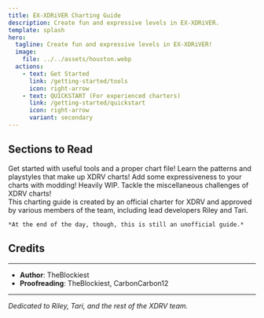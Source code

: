 ```yaml
---
title: EX-XDRiVER Charting Guide
description: Create fun and expressive levels in EX-XDRiVER.
template: splash
hero:
  tagline: Create fun and expressive levels in EX-XDRiVER!
  image:
    file: ../../assets/houston.webp
  actions:
    - text: Get Started
      link: /getting-started/tools
      icon: right-arrow
    - text: QUICKSTART (For experienced charters)
      link: /getting-started/quickstart
      icon: right-arrow
      variant: secondary
---
```


## Sections to Read

<CardGrid>
	<Card title="Getting Started" icon="rocket">
		Get started with useful tools and a proper chart file!
	</Card>
	<Card title="Patterns" icon="laptop">
		Learn the patterns and playstyles that make up XDRV charts!
	</Card>
	<Card title="Modding" icon="document">
		Add some expressiveness to your charts with modding!
		Heavily WIP.
	</Card>
	<Card title="Miscellaneous" icon="list-format">
		Tackle the miscellaneous challenges of XDRV charts!
	</Card>
</CardGrid>

<br/>

<Aside type="tip" title="XDRV Team-Approved!">
	This charting guide is created by an official charter for XDRV and approved by various members of the team, including lead developers Riley and Tari.

	*At the end of the day, though, this is still an unofficial guide.*
</Aside>


## Credits

---

- **Author**: TheBlockiest
- **Proofreading**: TheBlockiest, CarbonCarbon12

---

*Dedicated to Riley, Tari, and the rest of the XDRV team.*